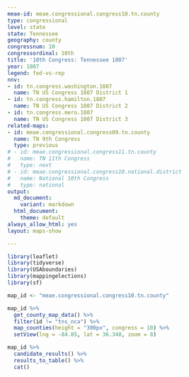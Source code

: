 ```yaml
---
meae-id: meae.congressional.congress10.tn.county
type: congressional
level: state
state: Tennessee
geography: county
congressnum: 10
congressordinal: 10th
title: '10th Congress: Tennessee 1807'
year: 1807
legend: fed-vs-rep
nnv:
- id: tn.congress.washington.1807
  name: TN US Congress 1807 District 1
- id: tn.congress.hamilton.1807
  name: TN US Congress 1807 District 2
- id: tn.congress.mero.1807
  name: TN US Congress 1807 District 3
related-maps:
- id: meae.congressional.congress09.tn.county
  name: TN 9th Congress
  type: previous
# - id: meae.congressional.congress11.tn.county
#   name: TN 11th Congress
#   type: next
# - id: meae.congressional.congress10.national.district
#   name: National 10th Congress
#   type: national
output:
  md_document:
    variant: markdown
  html_document:
    theme: default
always_allow_html: yes
layout: maps-show

---
```


```r
library(leaflet)
library(tidyverse)
library(USAboundaries)
library(mappingelections)
library(sf)

map_id <- "meae.congressional.congress10.tn.county"
```

<div class="map">

```r
map_id %>%
  get_county_map_data() %>%
  filter(id != "tns_nca") %>% 
  map_counties(height = "300px", congress = 10) %>% 
  setView(lng = -84.85, lat = 36.348, zoom = 8)
```

</div>

<div class="results-table">

```r
map_id %>%
  candidate_results() %>%
  results_to_table() %>%
  cat()
```

</div>
